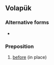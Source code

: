 ==Volapük==
===Alternative forms===
* {{l|vo|bifuy}}

===Preposition===
{{head|vo|preposition}}
# [[before]] (in place)